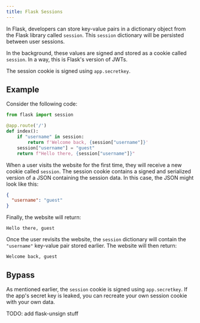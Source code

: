 ```yaml
---
title: Flask Sessions
---
```


In Flask, developers can store key-value pairs in a dictionary object from the Flask library called `session`.
This `session` dictionary will be persisted between user sessions.

In the background, these values are signed and stored as a cookie called `session`.
In a way, this is Flask's version of JWTs.

<LinkCard title="JSON Web Tokens (JWT)" href="/web/explanations/jwt/"/>

The session cookie is signed using `app.secretkey`.

## Example
Consider the following code:
```python
from flask import session

@app.route('/')
def index():
    if "username" in session:
        return f'Welcome back, {session["username"]}'
    session["username"] = "guest"
    return f"Hello there, {session["username"]}"
```
When a user visits the website for the first time, they will receive a new cookie called `session`.
The session cookie contains a signed and serialized version of a JSON containing the session data.
In this case, the JSON might look like this:
```json
{
  "username": "guest"
}
```

Finally, the website will return:
```
Hello there, guest
```

Once the user revisits the website, the `session` dictionary will contain the `"username"` key-value pair stored earlier.
The website will then return:
```
Welcome back, guest
```

## Bypass
As mentioned earlier, the `session` cookie is signed using `app.secretkey`.
If the app's secret key is leaked, you can recreate your own session cookie with your own data.

TODO: add flask-unsign stuff
